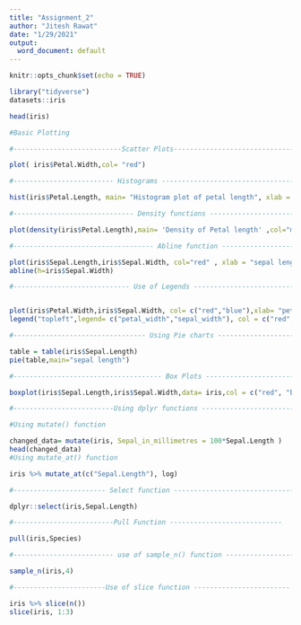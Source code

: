 ---
title: "Assignment_2"
author: "Jitesh Rawat"
date: "1/29/2021"
output:
  word_document: default
---

```{r setup, include=FALSE}
knitr::opts_chunk$set(echo = TRUE)
```

```{r}
library("tidyverse")
datasets::iris

head(iris)
```

```{r}
#Basic Plotting

#---------------------------Scatter Plots------------------------------------------

plot( iris$Petal.Width,col= "red")

```

```{r}
#------------------------- Histograms --------------------------------------------

hist(iris$Petal.Length, main= "Histogram plot of petal length", xlab = "Petal_length", col = 'cyan')
```

```{r}

#------------------------------ Density functions -----------------------------------------------------

plot(density(iris$Petal.Length),main= 'Density of Petal length' ,col="magenta")

```

```{r}

#----------------------------------- Abline function ----------------------------------

plot(iris$Sepal.Length,iris$Sepal.Width, col="red" , xlab = "sepal length", ylab= "sepal width", main= "Use of abline function on iris     dataset")
abline(h=iris$Sepal.Width)

```


```{r}

#----------------------------- Use of Legends --------------------------------------------------


plot(iris$Petal.Width,iris$Sepal.Width, col= c("red","blue"),xlab= "petal_width",ylab= "sepal_width" )
legend("topleft",legend= c("petal_width","sepal_width"), col = c("red","blue"), lty = 1:1)

```


```{r}

#--------------------------------- Using Pie charts ----------------------------------------

table = table(iris$Sepal.Length)
pie(table,main="sepal length")


```
```{r}
#------------------------------------- Box Plots -------------------------------------------

boxplot(iris$Sepal.Length,iris$Sepal.Width,data= iris,col = c("red", "blue"))

```


```{r}
#-------------------------Using dplyr functions ------------------------

#Using mutate() function

changed_data= mutate(iris, Sepal_in_millimetres = 100*Sepal.Length )
head(changed_data)
#Using mutate_at() function

iris %>% mutate_at(c("Sepal.Length"), log)


```

```{r}

#----------------------- Select function -------------------------------------------

dplyr::select(iris,Sepal.Length)

```

```{r}
#-------------------------Pull Function ----------------------------

pull(iris,Species)
```

```{r}

#------------------------- use of sample_n() function --------------------

sample_n(iris,4)
```
```{r}

#-----------------------Use of slice function ------------------------

iris %>% slice(n())
slice(iris, 1:3)
```


